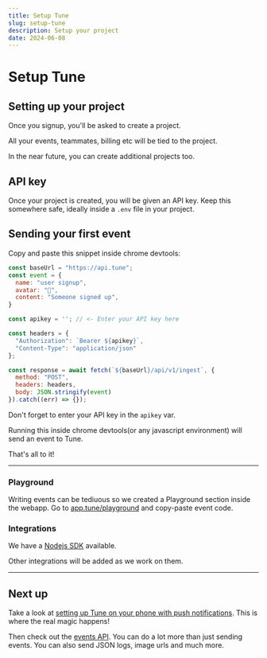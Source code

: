 ```yaml
---
title: Setup Tune
slug: setup-tune
description: Setup your project
date: 2024-06-08
---
```




# Setup Tune

## Setting up your project

Once you signup, you'll be asked to create a project.

All your events, teammates, billing etc will be tied to the project.

In the near future, you can create additional projects too.

## API key

Once your project is created, you will be given an API key.
Keep this somewhere safe, ideally inside a `.env` file in your project.

## Sending your first event

Copy and paste this snippet inside chrome devtools:

```js
const baseUrl = "https://api.tune";
const event = {
  name: "user signup",
  avatar: "🤗",
  content: "Someone signed up",
}

const apikey = ''; // <- Enter your API key here

const headers = {
  "Authorization": `Bearer ${apikey}`,
  "Content-Type": "application/json"
};

const response = await fetch(`${baseUrl}/api/v1/ingest`, {
  method: "POST",
  headers: headers,
  body: JSON.stringify(event)
}).catch((err) => {});
```

Don't forget to enter your API key in the `apikey` var.

Running this inside chrome devtools(or any javascript environment) will send an event to Tune.

That's all to it!

---

### Playground

Writing events can be tediuous so we created a Playground section inside the webapp. Go to [app.tune/playground](https://app.tune/playground) and copy-paste event code.

### Integrations

We have a [Nodejs SDK](https://www.npmjs.com/package/@tune/sdk) available.

Other integrations will be added as we work on them.

---

## Next up

Take a look at [setting up Tune on your phone with push notifications](/manual/pwa). This is where the real magic happens!

Then check out the [events API](/api/introduction). You can do a lot more than just sending events. You can also send JSON logs, image urls and much more.



